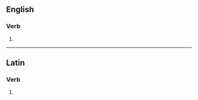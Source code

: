 ==English==

===Verb===
{{head|en|verb form}}

# {{en-third-person singular of|circumscribe}}

----

==Latin==

===Verb===
{{la-verb-form|circumscrībēs}}

# {{inflection of|circumscrībō||2|s|futr|actv|indc|lang=la}}